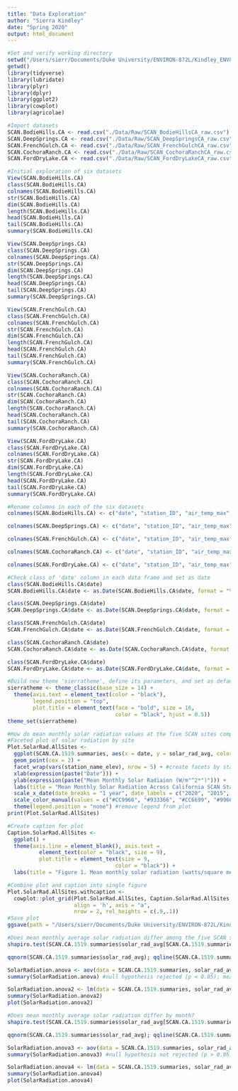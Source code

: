 ```yaml
---
title: "Data Exploration"
author: "Sierra Kindley"
date: "Spring 2020"
output: html_document
---
```


```r
#Set and verify working directory
setwd("/Users/sierr/Documents/Duke University/ENVIRON-872L/Kindley_ENV872_Project")
getwd() 
library(tidyverse) 
library(lubridate) 
library(plyr)
library(dplyr)
library(ggplot2)
library(cowplot) 
library(agricolae)
```

```r
#Import datasets
SCAN.BodieHills.CA <- read.csv("./Data/Raw/SCAN_BodieHillsCA_raw.csv")
SCAN.DeepSprings.CA <- read.csv("./Data/Raw/SCAN_DeepSpringsCA_raw.csv")
SCAN.FrenchGulch.CA <- read.csv("./Data/Raw/SCAN_FrenchGulchCA_raw.csv")
SCAN.CochoraRanch.CA <- read.csv("./Data/Raw/SCAN_CochoraRanchCA_raw.csv")
SCAN.FordDryLake.CA <- read.csv("./Data/Raw/SCAN_FordDryLakeCA_raw.csv")
```

```r
#Initial exploration of six datasets
View(SCAN.BodieHills.CA)
class(SCAN.BodieHills.CA)
colnames(SCAN.BodieHills.CA)
str(SCAN.BodieHills.CA)
dim(SCAN.BodieHills.CA)
length(SCAN.BodieHills.CA)
head(SCAN.BodieHills.CA)
tail(SCAN.BodieHills.CA)
summary(SCAN.BodieHills.CA)

View(SCAN.DeepSprings.CA)
class(SCAN.DeepSprings.CA)
colnames(SCAN.DeepSprings.CA)
str(SCAN.DeepSprings.CA)
dim(SCAN.DeepSprings.CA)
length(SCAN.DeepSprings.CA)
head(SCAN.DeepSprings.CA)
tail(SCAN.DeepSprings.CA)
summary(SCAN.DeepSprings.CA)

View(SCAN.FrenchGulch.CA)
class(SCAN.FrenchGulch.CA)
colnames(SCAN.FrenchGulch.CA)
str(SCAN.FrenchGulch.CA)
dim(SCAN.FrenchGulch.CA)
length(SCAN.FrenchGulch.CA)
head(SCAN.FrenchGulch.CA)
tail(SCAN.FrenchGulch.CA)
summary(SCAN.FrenchGulch.CA)

View(SCAN.CochoraRanch.CA)
class(SCAN.CochoraRanch.CA)
colnames(SCAN.CochoraRanch.CA)
str(SCAN.CochoraRanch.CA)
dim(SCAN.CochoraRanch.CA)
length(SCAN.CochoraRanch.CA)
head(SCAN.CochoraRanch.CA)
tail(SCAN.CochoraRanch.CA)
summary(SCAN.CochoraRanch.CA)

View(SCAN.FordDryLake.CA)
class(SCAN.FordDryLake.CA)
colnames(SCAN.FordDryLake.CA)
str(SCAN.FordDryLake.CA)
dim(SCAN.FordDryLake.CA)
length(SCAN.FordDryLake.CA)
head(SCAN.FordDryLake.CA)
tail(SCAN.FordDryLake.CA)
summary(SCAN.FordDryLake.CA)
```

```r
#Rename columns in each of the six datasets
colnames(SCAN.BodieHills.CA) <- c("date", "station_ID", "air_temp_max", "air_temp_min", "precip_inc", "rel_humidity", "wind_speed_max", "wind_speed_avg", "solar_rad_avg", "solar_rad_lang_total", "vapor_press_part", "vapor_press_sat", "soil_moist_perc_A_2in", "soil_moist_perc_B_4in", "soil_moist_perc_C_8in", "soil_moist_perc_D_20in", "soil_moist_perc_E_40in", "soil_temp_A_2in", "soil_temp_B_4in", "soil_temp_C_8in", "soil_temp_D_20in", "soil_temp_E_40in")

colnames(SCAN.DeepSprings.CA) <- c("date", "station_ID", "air_temp_max", "air_temp_min", "precip_inc", "rel_humidity", "wind_speed_max", "wind_speed_avg", "solar_rad_avg", "solar_rad_lang_total", "vapor_press_part", "vapor_press_sat", "soil_moist_perc_A_2in", "soil_moist_perc_B_4in", "soil_moist_perc_C_8in", "soil_moist_perc_D_20in", "soil_moist_perc_E_40in", "soil_temp_A_2in", "soil_temp_B_4in", "soil_temp_C_8in", "soil_temp_D_20in", "soil_temp_E_40in")

colnames(SCAN.FrenchGulch.CA) <- c("date", "station_ID", "air_temp_max", "air_temp_min", "precip_inc", "rel_humidity", "wind_speed_max", "wind_speed_avg", "solar_rad_avg", "solar_rad_lang_total", "vapor_press_part", "vapor_press_sat", "soil_moist_perc_A_2in", "soil_moist_perc_B_4in", "soil_moist_perc_C_8in", "soil_moist_perc_D_20in", "soil_moist_perc_E_40in", "soil_temp_A_2in", "soil_temp_B_4in", "soil_temp_C_8in", "soil_temp_D_20in", "soil_temp_E_40in")

colnames(SCAN.CochoraRanch.CA) <- c("date", "station_ID", "air_temp_max", "air_temp_min", "precip_inc", "rel_humidity", "wind_speed_max", "wind_speed_avg", "solar_rad_avg", "solar_rad_lang_total", "vapor_press_part", "vapor_press_sat", "soil_moist_perc_A_2in", "soil_moist_perc_B_4in", "soil_moist_perc_C_8in", "soil_moist_perc_D_20in", "soil_moist_perc_E_40in", "soil_temp_A_2in", "soil_temp_B_4in", "soil_temp_C_8in", "soil_temp_D_20in", "soil_temp_E_40in")

colnames(SCAN.FordDryLake.CA) <- c("date", "station_ID", "air_temp_max", "air_temp_min", "precip_inc", "rel_humidity", "wind_speed_max", "wind_speed_avg", "solar_rad_avg", "solar_rad_lang_total", "vapor_press_part", "vapor_press_sat", "soil_moist_perc_A_2in", "soil_moist_perc_B_4in", "soil_moist_perc_C_8in", "soil_moist_perc_D_20in", "soil_moist_perc_E_40in", "soil_temp_A_2in", "soil_temp_B_4in", "soil_temp_C_8in", "soil_temp_D_20in", "soil_temp_E_40in")
```

```r
#Check class of 'date' column in each data frame and set as date
class(SCAN.BodieHills.CA$date)
SCAN.BodieHills.CA$date <- as.Date(SCAN.BodieHills.CA$date, format = "%m/%d/%Y")

class(SCAN.DeepSprings.CA$date)
SCAN.DeepSprings.CA$date <- as.Date(SCAN.DeepSprings.CA$date, format = "%m/%d/%Y")

class(SCAN.FrenchGulch.CA$date)
SCAN.FrenchGulch.CA$date <- as.Date(SCAN.FrenchGulch.CA$date, format = "%m/%d/%Y")

class(SCAN.CochoraRanch.CA$date)
SCAN.CochoraRanch.CA$date <- as.Date(SCAN.CochoraRanch.CA$date, format = "%m/%d/%Y")

class(SCAN.FordDryLake.CA$date)
SCAN.FordDryLake.CA$date <- as.Date(SCAN.FordDryLake.CA$date, format = "%m/%d/%Y")
```

```r
#Build new theme 'sierratheme', define its parameters, and set as default theme
sierratheme <- theme_classic(base_size = 14) +
  theme(axis.text = element_text(color = "black"), 
        legend.position = "top", 
        plot.title = element_text(face = "bold", size = 16, 
                                  color = "black", hjust = 0.5))
theme_set(sierratheme)
```

```r
#How do mean monthly solar radiation values at the five SCAN sites compare during the period of study?
#Faceted plot of solar radiation by site   
Plot.SolarRad.AllSites <- 
  ggplot(SCAN.CA.1519.summaries, aes(x = date, y = solar_rad_avg, color = station_name_elev)) +
  geom_point(cex = 2) +
  facet_wrap(vars(station_name_elev), nrow = 5) + #create facets by station
  xlab(expression(paste("Date"))) +
  ylab(expression(paste("Mean Monthly Solar Radiaion (W/m"^2*")"))) +
  labs(title = "Mean Monthly Solar Radiation Across California SCAN Stations") +
  scale_x_date(date_breaks = "1 year", date_labels = c("2020", "2015", "2016", "2017", "2018", "2019")) +
  scale_color_manual(values = c("#CC9966", "#933366", "#CC6699", "#9966CC", "#CC99FF")) +
  theme(legend.position = "none") #remove legend from plot
print(Plot.SolarRad.AllSites)

#Create caption for plot
Caption.SolarRad.AllSites <- 
  ggplot() +
  theme(axis.line = element_blank(), axis.text =
          element_text(color = "black", size = 9),
          plot.title = element_text(size = 9, 
                                  color = "black")) + 
  labs(title = "Figure 1. Mean monthly solar radiation (watts/square meter) accross five Soil Climate Analysis Network (SCAN) stations in California from 2015-2019. Each of the \n five SCAN stations are located at different elevations and in various regions of California. The value listed beside each station name denotes the elevation, in feet \n above sea level, of that given site. Please note: Data was not collected at the French Gulch station from May 2016-April 2017. However, this site was included in \n this analysis, as the trends evident in the present data are valuable to understanding trends at similar elevations/sites over time.")

#Combine plot and caption into single figure
Plot.SolarRad.AllSites.withcaption <-
  cowplot::plot_grid(Plot.SolarRad.AllSites, Caption.SolarRad.AllSites, 
                     align = 'h', axis = "a", 
                     nrow = 2, rel_heights = c(.9,.1))
#Save plot
ggsave(path = "/Users/sierr/Documents/Duke University/ENVIRON-872L/Kindley_ENV872_Project/Outputs", filename = "MeanMonthlySolarRadiation_AllSites.png", width = 11, height = 9, dpi = 300)
```

```r
#Does mean monthly average solar radiation differ among the five SCAN sites?
shapiro.test(SCAN.CA.1519.summaries$solar_rad_avg[SCAN.CA.1519.summaries$station_name_elev]) #null hypothesis rejected (p < 0.05); not normally distributed

qqnorm(SCAN.CA.1519.summaries$solar_rad_avg); qqline(SCAN.CA.1519.summaries$solar_rad_avg)

SolarRadiation.anova <- aov(data = SCAN.CA.1519.summaries, solar_rad_avg ~ station_name_elev) 
summary(SolarRadiation.anova) #null hypothesis rejected (p < 0.05); mean solar radiation values are not equal (there is some statistically significant variance)

SolarRadiation.anova2 <- lm(data = SCAN.CA.1519.summaries, solar_rad_avg ~ station_name_elev)
summary(SolarRadiation.anova2)
plot(SolarRadiation.anova2)

#Does mean monthly average solar radiation differ by month?
shapiro.test(SCAN.CA.1519.summaries$solar_rad_avg[SCAN.CA.1519.summaries$month]) #null hypothesis rejected (p < 0.05); not normally distributed

qqnorm(SCAN.CA.1519.summaries$solar_rad_avg); qqline(SCAN.CA.1519.summaries$solar_rad_avg)

SolarRadiation.anova3 <- aov(data = SCAN.CA.1519.summaries, solar_rad_avg ~ month) 
summary(SolarRadiation.anova3) #null hypothesis not rejected (p > 0.05); differences in mean solar radiation values are not statistically significant (there is no statistically significant variance)

SolarRadiation.anova4 <- lm(data = SCAN.CA.1519.summaries, solar_rad_avg ~ month)
summary(SolarRadiation.anova4)
plot(SolarRadiation.anova4)
```

